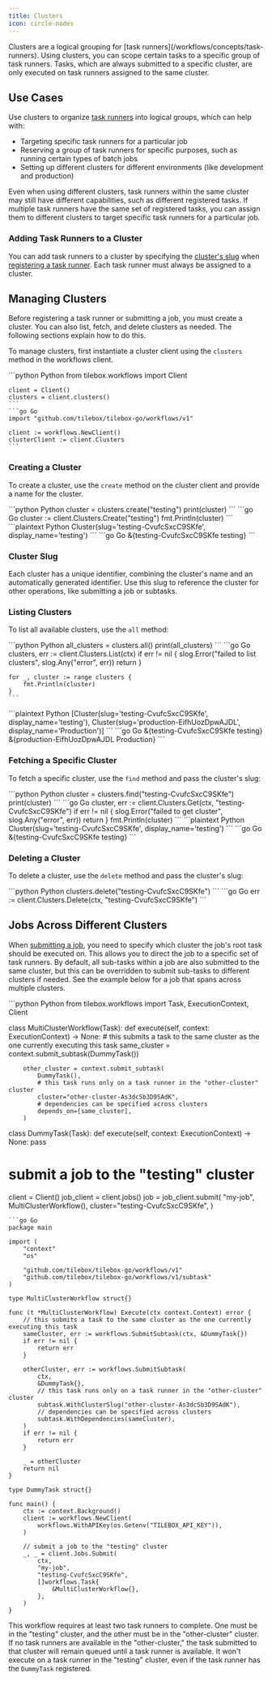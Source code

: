 ```yaml
---
title: Clusters
icon: circle-nodes
---
```


<Accordion title="What is a Cluster?">
  Clusters are a logical grouping for [task runners](/workflows/concepts/task-runners). Using clusters, you can scope certain tasks to a specific group of task runners. Tasks, which are always submitted to a specific cluster, are only executed on task runners assigned to the same cluster.
</Accordion>

## Use Cases

Use clusters to organize [task runners](/workflows/concepts/clusters) into logical groups, which can help with:

- Targeting specific task runners for a particular job
- Reserving a group of task runners for specific purposes, such as running certain types of batch jobs
- Setting up different clusters for different environments (like development and production)

Even when using different clusters, task runners within the same cluster may still have different capabilities, such as different registered tasks.
If multiple task runners have the same set of registered tasks, you can assign them to different clusters to target specific task runners for a particular job.

### Adding Task Runners to a Cluster

You can add task runners to a cluster by specifying the [cluster's slug](#cluster-slug) when [registering a task runner](/workflows/concepts/task-runners).
Each task runner must always be assigned to a cluster.

## Managing Clusters

Before registering a task runner or submitting a job, you must create a cluster. You can also list, fetch, and delete clusters as needed. The following sections explain how to do this.

To manage clusters, first instantiate a cluster client using the `clusters` method in the workflows client.

<CodeGroup title="Instantiating a Clusters Client">
    ```python Python
    from tilebox.workflows import Client

    client = Client()
    clusters = client.clusters()
    ```
    ```go Go
    import "github.com/tilebox/tilebox-go/workflows/v1"

    client := workflows.NewClient()
    clusterClient := client.Clusters
    ```
</CodeGroup>

### Creating a Cluster

To create a cluster, use the `create` method on the cluster client and provide a name for the cluster.

<CodeGroup title="Creating a Cluster">
    ```python Python
    cluster = clusters.create("testing")
    print(cluster)
    ```
    ```go Go
    cluster := client.Clusters.Create("testing")
    fmt.Println(cluster)
    ```
</CodeGroup>

<CodeGroup title="Output">
```plaintext Python
Cluster(slug='testing-CvufcSxcC9SKfe', display_name='testing')
```
```go Go
&{testing-CvufcSxcC9SKfe testing}
```
</CodeGroup>

### Cluster Slug

Each cluster has a unique identifier, combining the cluster's name and an automatically generated identifier. Use this slug to reference the cluster for other operations, like submitting a job or subtasks.

### Listing Clusters

To list all available clusters, use the `all` method:

<CodeGroup title="Listing Clusters">
    ```python Python
    all_clusters = clusters.all()
    print(all_clusters)
    ```
    ```go Go
    clusters, err := client.Clusters.List(ctx)
    if err != nil {
        slog.Error("failed to list clusters", slog.Any("error", err))
        return
    }

    for _, cluster := range clusters {
        fmt.Println(cluster)
    }
    ```
</CodeGroup>

<CodeGroup title="Output">
```plaintext Python
[Cluster(slug='testing-CvufcSxcC9SKfe', display_name='testing'),
Cluster(slug='production-EifhUozDpwAJDL', display_name='Production')]
```
```go Go
&{testing-CvufcSxcC9SKfe testing}
&{production-EifhUozDpwAJDL Production}
```
</CodeGroup>

### Fetching a Specific Cluster

To fetch a specific cluster, use the `find` method and pass the cluster's slug:

<CodeGroup title="Fetching a Cluster">
    ```python Python
    cluster = clusters.find("testing-CvufcSxcC9SKfe")
    print(cluster)
    ```
    ```go Go
    cluster, err := client.Clusters.Get(ctx, "testing-CvufcSxcC9SKfe")
	if err != nil {
		slog.Error("failed to get cluster", slog.Any("error", err))
		return
	}
	fmt.Println(cluster)
    ```
</CodeGroup>

<CodeGroup title="Output">
```plaintext Python
Cluster(slug='testing-CvufcSxcC9SKfe', display_name='testing')
```
```go Go
&{testing-CvufcSxcC9SKfe testing}
```
</CodeGroup>

### Deleting a Cluster

To delete a cluster, use the `delete` method and pass the cluster's slug:

<CodeGroup title="Deleting a Cluster">
    ```python Python
    clusters.delete("testing-CvufcSxcC9SKfe")
    ```
    ```go Go
    err := client.Clusters.Delete(ctx, "testing-CvufcSxcC9SKfe")
    ```
</CodeGroup>

## Jobs Across Different Clusters

When [submitting a job](/workflows/concepts/jobs), you need to specify which cluster the job's root task should be executed on. This allows you to direct the job to a specific set of task runners. By default, all sub-tasks within a job are also submitted to the same cluster, but this can be overridden to submit sub-tasks to different clusters if needed. See the example below for a job that spans across multiple clusters.

<CodeGroup title="Multi-Cluster Workflow Example">
```python Python
from tilebox.workflows import Task, ExecutionContext, Client

class MultiClusterWorkflow(Task):
    def execute(self, context: ExecutionContext) -> None:
        # this submits a task to the same cluster as the one currently executing this task
        same_cluster = context.submit_subtask(DummyTask())
        
        other_cluster = context.submit_subtask(
            DummyTask(),
            # this task runs only on a task runner in the "other-cluster" cluster
            cluster="other-cluster-As3dcSb3D9SAdK",
            # dependencies can be specified across clusters
            depends_on=[same_cluster],
        )

class DummyTask(Task):
    def execute(self, context: ExecutionContext) -> None:
        pass

# submit a job to the "testing" cluster
client = Client()
job_client = client.jobs()
job = job_client.submit(
    "my-job",
    MultiClusterWorkflow(),
    cluster="testing-CvufcSxcC9SKfe",
)
```
```go Go
package main

import (
	"context"
	"os"

	"github.com/tilebox/tilebox-go/workflows/v1"
    "github.com/tilebox/tilebox-go/workflows/v1/subtask"
)

type MultiClusterWorkflow struct{}

func (t *MultiClusterWorkflow) Execute(ctx context.Context) error {
	// this submits a task to the same cluster as the one currently executing this task
	sameCluster, err := workflows.SubmitSubtask(ctx, &DummyTask{})
	if err != nil {
		return err
	}

	otherCluster, err := workflows.SubmitSubtask(
		ctx,
		&DummyTask{},
		// this task runs only on a task runner in the "other-cluster" cluster
		subtask.WithClusterSlug("other-cluster-As3dcSb3D9SAdK"),
		// dependencies can be specified across clusters
		subtask.WithDependencies(sameCluster),
	)
	if err != nil {
		return err
	}

	_ = otherCluster
	return nil
}

type DummyTask struct{}

func main() {
    ctx := context.Background()
	client := workflows.NewClient(
		workflows.WithAPIKey(os.Getenv("TILEBOX_API_KEY")),
	)

	// submit a job to the "testing" cluster
	_, _ = client.Jobs.Submit(
		ctx,
		"my-job",
		"testing-CvufcSxcC9SKfe",
		[]workflows.Task{
			&MultiClusterWorkflow{},
		},
	)
}
```
</CodeGroup>

This workflow requires at least two task runners to complete. One must be in the "testing" cluster, and the other must be in the "other-cluster" cluster. If no task runners are available in the "other-cluster," the task submitted to that cluster will remain queued until a task runner is available. It won't execute on a task runner in the "testing" cluster, even if the task runner has the `DummyTask` registered.
